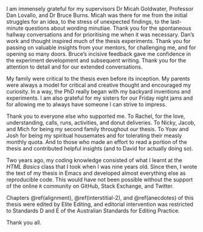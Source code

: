 I am immensely grateful for my supervisors Dr Micah Goldwater, Professor Dan
Lovallo, and Dr Bruce Burns. Micah was there for me from the initial struggles
for an idea, to the stress of unexpected findings, to the last-minute questions
about wording minutiae. Thank you for the spontaneous hallway conversations and
for prioritising me when it was necessary. Dan's work and thought inspired much
of the thesis experiments. Thank you for passing on valuable insights from your
mentors, for challenging me, and for opening so many doors. Bruce's incisive
feedback gave me confidence in the experiment development and subsequent
writing. Thank you for the attention to detail and for our extended
conversations.

My family were critical to the thesis even before its inception. My parents were
always a model for critical and creative thought and encouraged my curiosity.
In a way, the PhD really began with my backyard inventions and experiments. I am
also grateful for my sisters for our Friday night jams and for allowing me to
always have someone I can strive to impress.

Thank you to everyone else who supported me. To Rachel, for the love,
understanding, calls, runs, activities, and donut deliveries. To Nicky, Jacob,
and Mich for being my second family throughout *our* thesis. To Yoav and Josh
for being my spiritual housemates and for tolerating their measly monthly quota.
And to those who made an effort to read a portion of the thesis and contributed
helpful insights (and to David for actually doing so).

Two years ago, my coding knowledge consisted of what I learnt at the *HTML
Basics* class that I took when I was nine years old. Since then, I wrote the
text of my thesis in Emacs and developed almost everything else as reproducible
code. This would have not been possible without the support of the online `R`
community on GitHub, Stack Exchange, and Twitter.

Chapters \@ref(alignment), \@ref(interstitial-2), and \@ref(anecdotes) of this
thesis were edited by Elite Editing, and editorial intervention was restricted
to Standards D and E of the Australian Standards for Editing Practice.

Thank you all.
